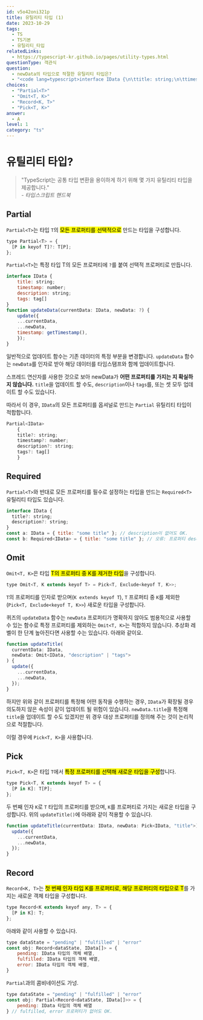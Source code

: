```yaml
---
id: v5o42oni321p
title: 유틸리티 타입 (1)
date: 2023-10-29
tags:
  - TS
  - TS기본
  - 유틸리티_타입
relatedLinks:
  - https://typescript-kr.github.io/pages/utility-types.html
questionType: 객관식
question:
  - newData의 타입으로 적절한 유틸리티 타입은?
  - "<code lang=typescript>interface IData {\n\ttitle: string;\n\ttimestamp: number;\n\tdescription: string;\n\ttags: tag[];\n}\nfunction updateData(currentData: IData, newData: ?) {\n\tupdate({\n\t\t...currentData,\n\t\t...newData,\n\t\ttimestamp: getTimestamp()\n\t});\n} </code>"
choices:
  - "Partial<T>"
  - "Omit<T, K>"
  - "Record<K, T>"
  - "Pick<T, K>"
answer:
  - A
level: 1
category: "ts"
---
```


# 유틸리티 타입?

<blockquote>
  "TypeScript는 공통 타입 변환을 용이하게 하기 위해 몇 가지 유틸리티 타입을
  제공합니다."
  <footer>
    <cite>- 타입스크립트 핸드북</cite>
  </footer>
</blockquote>

## Partial

`Partial<T>`는 타입 `T`의 <mark>모든 프로퍼티를 선택적으로</mark> 만드는 타입을 구성합니다.

```javascript
type Partial<T> = {
  [P in keyof T]?: T[P];
};
```

`Partial<T>`는 특정 타입 T의 모든 프로퍼티에 `?`를 붙여 선택적 프로퍼티로 만듭니다.

```javascript
interface IData {
    title: string;
    timestamp: number;
    description: string;
    tags: tag[]
}
function updateData(currentData: IData, newData: ?) {
    update({
    ...currentData,
    ...newData,
    timestamp: getTimestamp(),
    });
}
```

일반적으로 업데이트 함수는 기존 데이터의 특정 부분을 변경합니다.
`updateData` 함수는 `newData`를 인자로 받아 해당 데이터를 타임스탬프와 함께 업데이트합니다.

스프레드 연산자를 사용한 것으로 보아 newData가 <b>어떤 프로퍼티를 가지는 지 확실하지 않습니다.</b>
`title`을 업데이트 할 수도, `description`이나 `tags`를, 또는 셋 모두 업데이트 할 수도 있습니다.

따라서 이 경우, `IData`의 모든 프로퍼티를 옵셔널로 만드는 `Partial` 유틸리티 타입이 적합합니다.

```javascript
Partial<IData>
    {
    title?: string;
    timestamp?: number;
    description?: string;
    tags?: tag[]
    }
```

## Required

`Partial<T>`와 반대로 모든 프로퍼티를 필수로 설정하는 타입을 만드는 `Required<T>` 유틸리티 타입도 있습니다.

```javascript
interface IData {
  title?: string;
  description?: string;
}
const a: IData = { title: "some title" }; // description이 없어도 OK.
const b: Required<IData> = { title: "some title" }; // 오류: 프로퍼티 description이 없습니다.
```

## Omit

`Omit<T, K>`은 타입 <mark>T의 프로퍼티 중 K를 제거한 타입</mark>을 구성합니다.

```javascript
type Omit<T, K extends keyof T> = Pick<T, Exclude<keyof T, K>>;
```

`T`의 프로퍼티를 인자로 받으며(`K extends keyof T`), `T` 프로퍼티 중 `K`를 제외한(`Pick<T, Exclude<keyof T, K>>`) 새로운 타입을 구성합니다.

퀴즈의 `updateData` 함수는 `newData` 프로퍼티가 명확하지 않아도 범용적으로 사용할 수 있는 함수로 특정 프로퍼티를 제외하는 `Omit<T, K>`는 적합하지 않습니다.
추상화 레벨이 한 단계 높아진다면 사용할 수는 있습니다. 아래와 같이요.

```javascript
function updateTitle(
  currentData: IData,
  newData: Omit<IData, "description" | "tags">
) {
  update({
    ...currentData,
    ...newData,
  });
}
```

하지만 위와 같이 프로퍼티를 특정해 어떤 동작을 수행하는 경우, `IData`가 확장될 경우 의도하지 않은 속성이 같이 업데이트 될 위험이 있습니다.
`newData.title`을 특정해 `title`을 업데이트 할 수도 있겠지만 위 경우 대상 프로퍼티를 정의해 주는 것이 논리적으로 적절합니다.

이럴 경우에 `Pick<T, K>`을 사용합니다.

## Pick

`Pick<T, K>`은 타입 `T`에서 <mark>특정 프로퍼티를 선택해 새로운 타입을 구성</mark>합니다.

```javascript
type Pick<T, K extends keyof T> = {
  [P in K]: T[P];
};
```

두 번째 인자 `K`로 `T` 타입의 프로퍼티를 받으며, `K`를 프로퍼티로 가지는 새로운 타입을 구성합니다.
위의 `updateTitle()`에 아래와 같이 적용할 수 있습니다.

```javascript
function updateTitle(currentData: IData, newData: Pick<IData, "title">) {
  update({
    ...currentData,
    ...newData,
  });
}
```

## Record

`Record<K, T>`는 <mark>첫 번째 인자 타입 K를 프로퍼티로, 해당 프로퍼티의 타입으로 T</mark>를 가지는 새로운 객체 타입을 구성합니다.

```javascript
type Record<K extends keyof any, T> = {
  [P in K]: T;
};
```

아래와 같이 사용할 수 있습니다.

```javascript
type dataState = "pending" | "fulfilled" | "error"
const obj: Record<dataState, IData[]> = {
    pending: IData 타입의 객체 배열,
    fulfilled: IData 타입의 객체 배열,
    error: IData 타입의 객체 배열,
}
```

`Partial`과의 콤비네이션도 가넝.

```javascript
type dataState = "pending" | "fulfilled" | "error"
const obj: Partial<Record<dataState, IData[]>> = {
    pending: IData 타입의 객체 배열
} // fulfilled, error 프로퍼티가 없어도 OK.
```
